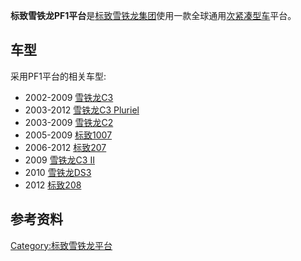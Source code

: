 '''标致雪铁龙PF1平台'''是[[标致雪铁龙集团|标致雪铁龙集团]]使用一款全球通用[[次紧凑型车|次紧凑型车]]平台。

== 车型 ==

采用PF1平台的相关车型:
*2002-2009 [[雪铁龙C3|雪铁龙C3]]
*2003-2012 [[雪铁龙C3|雪铁龙C3 Pluriel]]
*2003-2009 [[雪铁龙C2|雪铁龙C2]]
*2005-2009 [[标致1007|标致1007]]
*2006-2012 [[标致207|标致207]]
*2009 [[雪铁龙C3|雪铁龙C3 II]]
*2010 [[雪铁龙DS3|雪铁龙DS3]]
*2012 [[标致208|标致208]]


== 参考资料 ==
{{reflist}}

{{汽车技术小作品}}

[[Category:标致雪铁龙平台|Category:标致雪铁龙平台]]